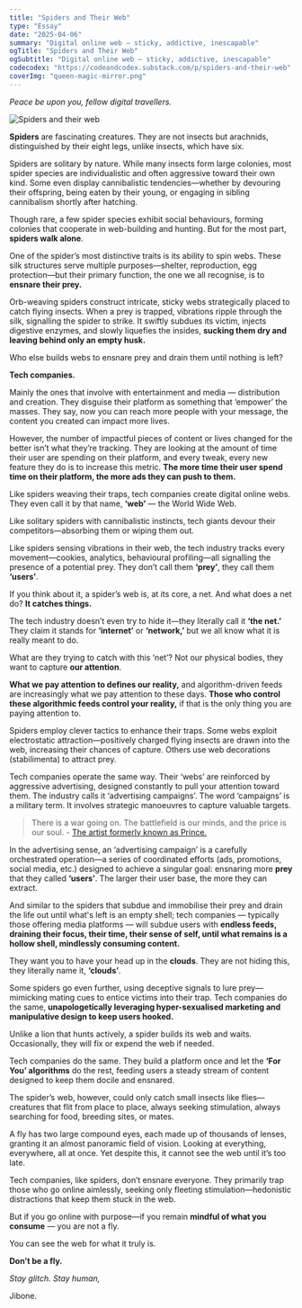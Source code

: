 ```yaml
---
title: "Spiders and Their Web"
type: "Essay"
date: "2025-04-06"
summary: "Digital online web — sticky, addictive, inescapable"
ogTitle: "Spiders and Their Web"
ogSubtitle: "Digital online web — sticky, addictive, inescapable"
codecodex: "https://codeandcodex.substack.com/p/spiders-and-their-web"
coverImg: "queen-magic-mirror.png"
---
```


_Peace be upon you, fellow digital travellers._

![Spiders and their web](/imgs/essays/spiders-and-their-web.png)

**Spiders** are fascinating creatures. They are not insects but arachnids, distinguished by their eight legs, unlike insects, which have six.

Spiders are solitary by nature. While many insects form large colonies, most spider species are individualistic and often aggressive toward their own kind. Some even display cannibalistic tendencies—whether by devouring their offspring, being eaten by their young, or engaging in sibling cannibalism shortly after hatching.

Though rare, a few spider species exhibit social behaviours, forming colonies that cooperate in web-building and hunting. But for the most part, **spiders walk alone**.

One of the spider’s most distinctive traits is its ability to spin webs. These silk structures serve multiple purposes—shelter, reproduction, egg protection—but their primary function, the one we all recognise, is to **ensnare their prey.**

Orb-weaving spiders construct intricate, sticky webs strategically placed to catch flying insects. When a prey is trapped, vibrations ripple through the silk, signalling the spider to strike. It swiftly subdues its victim, injects digestive enzymes, and slowly liquefies the insides, **sucking them dry and leaving behind only an empty husk.**

Who else builds webs to ensnare prey and drain them until nothing is left?

**Tech companies.**

Mainly the ones that involve with entertainment and media — distribution and creation. They disguise their platform as something that ‘empower’ the masses. They say, now you can reach more people with your message, the content you created can impact more lives.

However, the number of impactful pieces of content or lives changed for the better isn’t what they’re tracking. They are looking at the amount of time their user are spending on their platform, and every tweak, every new feature they do is to increase this metric. **The more time their user spend time on their platform, the more ads they can push to them.**

Like spiders weaving their traps, tech companies create digital online webs. They even call it by that name, **‘web’** — the World Wide Web.

Like solitary spiders with cannibalistic instincts, tech giants devour their competitors—absorbing them or wiping them out.

Like spiders sensing vibrations in their web, the tech industry tracks every movement—cookies, analytics, behavioural profiling—all signalling the presence of a potential prey. They don’t call them **‘prey’**, they call them **‘users’**.

If you think about it, a spider’s web is, at its core, a net. And what does a net do? **It catches things.**

The tech industry doesn’t even try to hide it—they literally call it **‘the net.’** They claim it stands for **‘internet’** or **‘network,’** but we all know what it is really meant to do.

What are they trying to catch with this ‘net’? Not our physical bodies, they want to capture **our attention**.

**What we pay attention to defines our reality,** and algorithm-driven feeds are increasingly what we pay attention to these days. **Those who control these algorithmic feeds control your reality,** if that is the only thing you are paying attention to.

Spiders employ clever tactics to enhance their traps. Some webs exploit electrostatic attraction—positively charged flying insects are drawn into the web, increasing their chances of capture. Others use web decorations (stabilimenta) to attract prey.

Tech companies operate the same way. Their ‘webs’ are reinforced by aggressive advertising, designed constantly to pull your attention toward them. The industry calls it ‘advertising campaigns’. The word ‘campaigns’ is a military term. It involves strategic manoeuvres to capture valuable targets.

> There is a war going on. The battlefield is our minds, and the price is our soul. - [The artist formerly known as Prince.](/essays/2024-08-08-the-war)

In the advertising sense, an ‘advertising campaign’ is a carefully orchestrated operation—a series of coordinated efforts (ads, promotions, social media, etc.) designed to achieve a singular goal: ensnaring more **prey** that they called **‘users’**. The larger their user base, the more they can extract.

And similar to the spiders that subdue and immobilise their prey and drain the life out until what's left is an empty shell; tech companies — typically those offering media platforms — will subdue users with **endless feeds, draining their focus, their time, their sense of self, until what remains is a hollow shell, mindlessly consuming content.**

They want you to have your head up in the **clouds**. They are not hiding this, they literally name it, **‘clouds’**.

Some spiders go even further, using deceptive signals to lure prey—mimicking mating cues to entice victims into their trap. Tech companies do the same, **unapologetically leveraging hyper-sexualised marketing and manipulative design to keep users hooked.**

Unlike a lion that hunts actively, a spider builds its web and waits. Occasionally, they will fix or expend the web if needed.

Tech companies do the same. They build a platform once and let the **‘For You’ algorithms** do the rest, feeding users a steady stream of content designed to keep them docile and ensnared.

The spider’s web, however, could only catch small insects like flies—creatures that flit from place to place, always seeking stimulation, always searching for food, breeding sites, or mates.

A fly has two large compound eyes, each made up of thousands of lenses, granting it an almost panoramic field of vision. Looking at everything, everywhere, all at once. Yet despite this, it cannot see the web until it’s too late.

Tech companies, like spiders, don’t ensnare everyone. They primarily trap those who go online aimlessly, seeking only fleeting stimulation—hedonistic distractions that keep them stuck in the web.

But if you go online with purpose—if you remain **mindful of what you consume** — you are not a fly.

You can see the web for what it truly is.

**Don’t be a fly.**

_Stay glitch. Stay human,_

Jibone.
